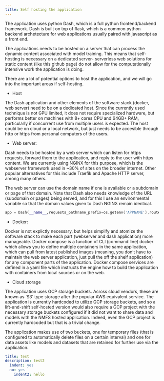 ```yaml
---
title: Self hosting the application
---
```


The application uses python Dash, which is a full python frontend/backend framework. Dash is built
on top of flask, which is a common python backend archetecture for web applications usually paired with javascript as a front end. 

The applications needs to be hosted on a server that can process the dynamic content associated with model training. This means that self-hosting is necessary on a dedicated server- serverless web solutions for static content (like this github page) do not allow for the computationally intensive work the application is doing. 

There are a lot of potential options to host the application, and we will go into the important areas if self-hosting.  

* Host

The Dash application and other elements of the software stack (docker, web server) need to be on a dedicated host. Since the currently used technique is not GPU limited, it does not require specialized hardware, but performs better on machines with 8+ cores CPU and 64GB+ RAM, particularly if concurrent use from multiple users is expected. The host could be on cloud or a local network, but just needs to be accesible through http or https from personal computers of the users.  

* Web server: 

Dash needs to be hosted by a web server which can listen for https requests, forward them to the application, and reply to the user with https content. We are currently using NGINX for this purpose, which is the webserver framework used in ~30% of sites on the broader internet. Other popular alternatives for this include Traefik and Apache HTTP server, among many others. 

The web server can use the domain name if one is available or a subdomain or page of that domain. Note that Dash also needs knowledge of the URL (subdomain or pages) being served, and for this I use an environmental variable so that the domain values given to Dash NGINX remain identical.  

```python
app = Dash(__name__,requests_pathname_prefix=os.getenv('APPNAME'),routes_pathname_prefix=os.getenv('APPNAME'))
```

* Docker:

Docker is not explictly necessary, but helps simplify and atomize the software stack to make each part (webserver and dash application) more manageable. Docker compose is a function of CLI (command line) docker which allows you to define multiple containers in the same application, which can pull from latest published images (meaning, you don't have to maintain the web server application, just pull the off the shelf application) for any component parts of the application. Docker compose services are defined in a yaml file which instructs the engine how to build the application with containers from local sources or on the web. 

* Cloud storage

The application uses GCP storage buckets. Across cloud vendors, these are known as 'S3' type storage after the popular AWS equivalent service. The application is currently hardcoded to utilize GCP storage buckets, and so a lift-and-shift self-hosted version would also require a GCP project with the necessary storage buckets configured if it did not want to share data and models with the NMFS hosted application. Indeed, even the GCP project is currently hardcoded but that is a trivial change. 

The application makes use of two buckets, one for temporary files (that is configured to automatically delete files on a certain interval) and one for data assets like models and datasets that are retained for further use via the application. 

```yaml
title: test
description: test2
  indent: yes
  no: yes
    indent2: hello
```


